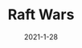 ---
title: Raft Wars
description: Raft Wars is a game about firing at pirates.
date: 2021-1-28
type: Flash
name: raftwars
credits:
- Game by Addicting Games
---